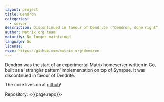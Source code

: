 ```yaml
---
layout: project
title: Dendron
categories:
  - server
description: Discontinued in favour of Dendrite ("Dendron, done right")
author: Matrix.org team
maturity: No longer maintained
language: Go
license: 
repo: https://github.com/matrix-org/dendron
---
```


Dendron was the start of an experimental Matrix homeserver written in Go, built as a 'strangler pattern' implementation on top of Synapse.  It was discontinued in favour of Dendrite.

The code lives on at [github](https://github.com/matrix-org/dendron)!

Repository: <{{page.repo}}>
